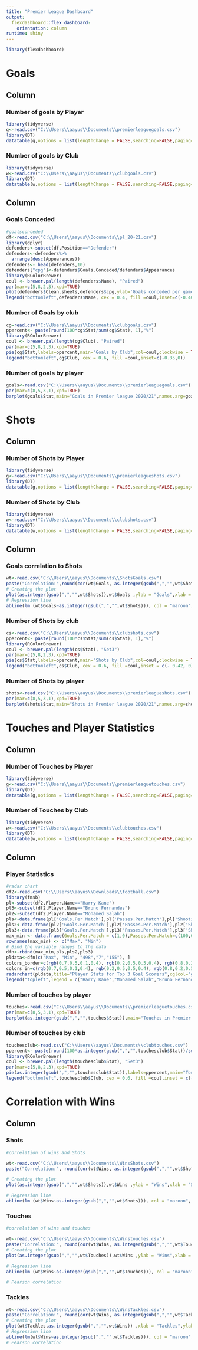 ---
title: "Premier League Dashboard"
output: 
  flexdashboard::flex_dashboard:
    orientation: column
runtime: shiny
---
```{r setup, include=FALSE}
library(flexdashboard)
```

    Goals
================================
Column {data-width=400}
-----------------------------------------------------------------------
### Number of goals by Player
```{r}
library(tidyverse)
g<-read.csv("C:\\Users\\aayus\\Documents\\premierleaguegoals.csv")
library(DT)
datatable(g,options = list(lengthChange = FALSE,searching=FALSE,paging=FALSE,info=FALSE))
```
### Number of goals by Club
```{r}
library(tidyverse)
w<-read.csv("C:\\Users\\aayus\\Documents\\clubgoals.csv")
library(DT)
datatable(w,options = list(lengthChange = FALSE,searching=FALSE,paging=FALSE,info=FALSE))
```

Column {.tabset .tabset-fade data-width=600}
-----------------------------------------------------------------------

### Goals Conceded

```{r}

#goalsconceded
df<-read.csv("C:\\Users\\aayus\\Documents\\pl_20-21.csv")
library(dplyr)
defenders<-subset(df,Position=="Defender")
defenders<-defenders%>%
  arrange(desc(Appearances)) 
defenders<- head(defenders,10)
defenders["cpg"]<-defenders$Goals.Conceded/defenders$Appearances
library(RColorBrewer)
coul <- brewer.pal(length(defenders$Name), "Paired") 
par(mar=c(5,8,2,3),xpd=TRUE)
plot(defenders$Clean.sheets,defenders$cpg,ylab='Goals conceded per game',cex=defenders$Tackles/70, main ='Goals conceded per game vs Clean sheets',xlab="Clean Sheets",col=coul,pch=20)
legend("bottomleft",defenders$Name, cex = 0.4, fill =coul,inset=c(-0.40,0))
```

### Number of Goals by club
```{r}
cg=read.csv("C:\\Users\\aayus\\Documents\\clubgoals.csv")
ppercent<- paste(round(100*cg$Stat/sum(cg$Stat), 1),"%")
library(RColorBrewer)
coul <- brewer.pal(length(cg$Club), "Paired") 
par(mar=c(5,8,2,3),xpd=TRUE)
pie(cg$Stat,labels=ppercent,main="Goals by Club",col=coul,clockwise = TRUE,radius=1)
legend("bottomleft",cg$Club, cex = 0.6, fill =coul,inset=c(-0.35,0))
```

### Number of goals by player  
```{r}
goals<-read.csv("C:\\Users\\aayus\\Documents\\premierleaguegoals.csv")
par(mar=c(8,5,3,1),xpd=TRUE)
barplot(goals$Stat,main="Goals in Premier league 2020/21",names.arg=goals$Player,las=2,col="#32a87d",ylab = "Number of goals",cex.names = 0.75,ylim=c(0,25))
```

    Shots
================================
Column {data-width=400}
-----------------------------------------------------------------------
### Number of Shots by Player
```{r}
library(tidyverse)
g<-read.csv("C:\\Users\\aayus\\Documents\\premierleagueshots.csv")
library(DT)
datatable(g,options = list(lengthChange = FALSE,searching=FALSE,paging=FALSE,info=FALSE))
```
### Number of Shots by Club
```{r}
library(tidyverse)
w<-read.csv("C:\\Users\\aayus\\Documents\\clubshots.csv")
library(DT)
datatable(w,options = list(lengthChange = FALSE,searching=FALSE,paging=FALSE,info=FALSE))
```

Column {.tabset .tabset-fade data-width=600}
-----------------------------------------------------------------------

### Goals correlation to Shots

```{r}
wt<-read.csv("C:\\Users\\aayus\\Documents\\ShotsGoals.csv")
paste("Correlation:",round(cor(wt$Goals, as.integer(gsub(",","",wt$Shots))), 2))
# Creating the plot
plot(as.integer(gsub(",","",wt$Shots)),wt$Goals ,ylab = "Goals",xlab = "Shots",main = "Relation between number of Shots and Goals", pch = 20, col = "darkblue")
# Regression line
abline(lm (wt$Goals~as.integer(gsub(",","",wt$Shots))), col = "maroon", lwd = 3)

```

### Number of Shots by club
```{r}
cs<-read.csv("C:\\Users\\aayus\\Documents\\clubshots.csv")
ppercent<- paste(round(100*cs$Stat/sum(cs$Stat), 1),"%")
library(RColorBrewer)
coul <- brewer.pal(length(cs$Stat), "Set3") 
par(mar=c(5,8,2,3),xpd=TRUE)
pie(cs$Stat,labels=ppercent,main="Shots by Club",col=coul,clockwise = TRUE,radius=1)
legend("bottomleft",cs$Club, cex = 0.6, fill =coul,inset = c(- 0.42, 0))
```

### Number of Shots by player  
```{r}
shots<-read.csv("C:\\Users\\aayus\\Documents\\premierleagueshots.csv")
par(mar=c(8,5,3,1),xpd=TRUE)
barplot(shots$Stat,main="Shots in Premier league 2020/21",names.arg=shots$Player,las=2,col="#32a87d",ylab = "Number of shots",cex.names = 0.75)
```

    Touches and Player Statistics
================================

Column {data-width=400}
-----------------------------------------------------------------------

### Number of Touches by Player
```{r}
library(tidyverse)
g<-read.csv("C:\\Users\\aayus\\Documents\\premierleaguetouches.csv")
library(DT)
datatable(g,options = list(lengthChange = FALSE,searching=FALSE,paging=FALSE,info=FALSE))
```
### Number of Touches by Club
```{r}
library(tidyverse)
w<-read.csv("C:\\Users\\aayus\\Documents\\clubtouches.csv")
library(DT)
datatable(w,options = list(lengthChange = FALSE,searching=FALSE,paging=FALSE,info=FALSE))
```

Column {.tabset .tabset-fade data-width=600}
-----------------------------------------------------------------------
### Player Statistics

```{r}
#radar chart
df2<-read.csv("C:\\Users\\aayus\\Downloads\\football.csv")
library(fmsb)
pl<-subset(df2,Player.Name=="Harry Kane")
pl3<-subset(df2,Player.Name=="Bruno Fernandes")
pl2<-subset(df2,Player.Name=="Mohamed Salah")
pls<-data.frame(pl['Goals.Per.Match'],pl['Passes.Per.Match'],pl['Shooting.Accuracy..'],pl['Appearances'],pl['Shots.On.Target'])
pls2<-data.frame(pl2['Goals.Per.Match'],pl2['Passes.Per.Match'],pl2['Shooting.Accuracy..'],pl2['Appearances'],pl2['Shots.On.Target'])
pls3<-data.frame(pl3['Goals.Per.Match'],pl3['Passes.Per.Match'],pl3['Shooting.Accuracy..'],pl3['Appearances'],pl3['Shots.On.Target'])
max_min <- data.frame(Goals.Per.Match = c(1,0),Passes.Per.Match=c(100,0),Shooting.Accuracy..=c(50,0),Appearances=c(1000,0),Shots.On.Target=c(500,0))
rownames(max_min) <- c("Max", "Min")
# Bind the variable ranges to the data
dfn<-rbind(max_min,pls,pls2,pls3)
pldata<-dfn[c("Max", "Min", "498","7","155"), ]
colors_border=c(rgb(0.7,0.5,0.1,0.4), rgb(0.2,0.5,0.5,0.4), rgb(0.8,0.2,0.5,0.4) )
colors_in=c(rgb(0.7,0.5,0.1,0.4), rgb(0.2,0.5,0.5,0.4), rgb(0.8,0.2,0.5,0.4) )
radarchart(pldata,title="Player Stats for Top 3 Goal Scorers",cglcol="grey", cglty=1, axislabcol="grey",pcol=colors_border,pfcol = colors_in);
legend("topleft",legend = c("Harry Kane","Mohamed Salah","Bruno Fernandes"), bty = "n", pch=20 , col=colors_in , text.col = "black", cex=0.8, pt.cex=3)

```

### Number of touches by player
```{r}
touches<-read.csv("C:\\Users\\aayus\\Documents\\premierleaguetouches.csv")
par(mar=c(8,5,3,1),xpd=TRUE)
barplot(as.integer(gsub(",","",touches$Stat)),main="Touches in Premier league 2020/21",names.arg=touches$Player,las=2,col="#32a87d",ylab = "Number of touches",cex.names = 0.75)

```

### Number of touches by club

```{r}
touchesclub<-read.csv("C:\\Users\\aayus\\Documents\\clubtouches.csv")
ppercent<- paste(round(100*as.integer(gsub(",","",touchesclub$Stat))/sum(as.integer(gsub(",","",touchesclub$Stat))), 1),"%")
library(RColorBrewer)
coul <- brewer.pal(length(touchesclub$Stat), "Set3") 
par(mar=c(5,8,2,3),xpd=TRUE)
pie(as.integer(gsub(",","",touchesclub$Stat)),labels=ppercent,main="Touches by Club",col=coul,clockwise = TRUE,radius=1)
legend("bottomleft",touchesclub$Club, cex = 0.6, fill =coul,inset = c(- 0.40, 0))
```
    
    Correlation with Wins
================================
Column {.tabset .tabset-fade data-width=1000}
-----------------------------------------------------------------------
### Shots

```{r}

#correlation of wins and Shots

wt<-read.csv("C:\\Users\\aayus\\Documents\\WinsShots.csv")
paste("Correlation:", round(cor(wt$Wins, as.integer(gsub(",","",wt$Shots))), 2))

# Creating the plot
plot(as.integer(gsub(",","",wt$Shots)),wt$Wins ,ylab = "Wins",xlab = "Shots",main = "Relation between number of Shots and Wins", pch = 20, col = "darkblue")

# Regression line
abline(lm (wt$Wins~as.integer(gsub(",","",wt$Shots))), col = "maroon", lwd = 3)

```

### Touches

```{r}
#correlation of wins and touches

wt<-read.csv("C:\\Users\\aayus\\Documents\\Winstouches.csv")
paste("Correlation:", round(cor(wt$Wins, as.integer(gsub(",","",wt$Touches))), 2))
# Creating the plot
plot(as.integer(gsub(",","",wt$Touches)),wt$Wins ,ylab = "Wins",xlab = "Touches",main = "Relation between number of Touches and Wins", pch = 20, col = "darkblue")

# Regression line
abline(lm (wt$Wins~as.integer(gsub(",","",wt$Touches))), col = "maroon", lwd = 3)

# Pearson correlation
```

### Tackles
```{r}
wt<-read.csv("C:\\Users\\aayus\\Documents\\WinsTackles.csv")
paste("Correlation:", round(cor(wt$Wins, as.integer(gsub(",","",wt$Tackles))), 2))
# Creating the plot
plot(wt$Tackles,as.integer(gsub(",","",wt$Wins)) ,xlab = "Tackles",ylab = "Wins",main = "Relation between number of Tackles and Wins", pch = 20, col = "darkblue")
# Regression line
abline(lm(wt$Wins~as.integer(gsub(",","",wt$Tackles))), col = "maroon", lwd = 3)
# Pearson correlation
```
